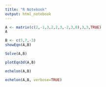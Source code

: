 ---
title: "R Notebook"
output: html_notebook
---



```{r}
A <- matrix(c(2,-1,3,2,2,3,-2,3,0),3,3,TRUE)
A
```
```{r}
B <- c(5,7,-3)
showEqn(A,B)
```
```{r}
Solve(A,B)
```
```{r}
plotEqn3d(A,B)
```
```{r}
echelon(A,B)
```
```{r}
echelon(A,B, verbose=TRUE)
```



